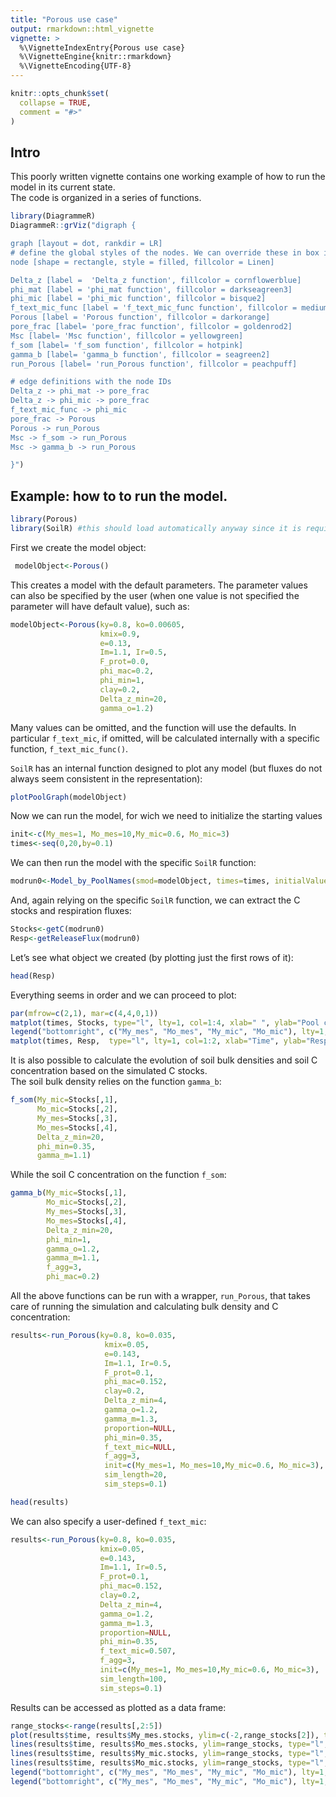 ```yaml
---
title: "Porous use case"
output: rmarkdown::html_vignette
vignette: >
  %\VignetteIndexEntry{Porous use case}
  %\VignetteEngine{knitr::rmarkdown}
  %\VignetteEncoding{UTF-8}
---
```


```r
knitr::opts_chunk$set(
  collapse = TRUE,
  comment = "#>"
)
```

## Intro
This poorly written vignette contains one working example of how to run the model in its current state.  
The code is organized in a series of functions.


```r
library(DiagrammeR)
DiagrammeR::grViz("digraph {

graph [layout = dot, rankdir = LR]
# define the global styles of the nodes. We can override these in box if we wish
node [shape = rectangle, style = filled, fillcolor = Linen]

Delta_z [label =  'Delta_z function', fillcolor = cornflowerblue]
phi_mat [label = 'phi_mat function', fillcolor = darkseagreen3]
phi_mic [label = 'phi_mic function', fillcolor = bisque2]
f_text_mic_func [label = 'f_text_mic_func function', fillcolor = mediumpurple1]
Porous [label = 'Porous function', fillcolor = darkorange]
pore_frac [label= 'pore_frac function', fillcolor = goldenrod2]
Msc [label= 'Msc function', fillcolor = yellowgreen]
f_som [label= 'f_som function', fillcolor = hotpink]
gamma_b [label= 'gamma_b function', fillcolor = seagreen2]
run_Porous [label= 'run_Porous function', fillcolor = peachpuff]

# edge definitions with the node IDs
Delta_z -> phi_mat -> pore_frac
Delta_z -> phi_mic -> pore_frac
f_text_mic_func -> phi_mic
pore_frac -> Porous
Porous -> run_Porous
Msc -> f_som -> run_Porous
Msc -> gamma_b -> run_Porous

}")
```



## Example: how to to run the model.

```r
library(Porous)
library(SoilR) #this should load automatically anyway since it is required by Porous
```

First we create the model object:
```r
 modelObject<-Porous()
```
This creates a model with the default parameters. The parameter values can also be specified by the user (when one value is not specified the parameter will have default value), such as:

```r
modelObject<-Porous(ky=0.8, ko=0.00605,
                    kmix=0.9,
                    e=0.13,
                    Im=1.1, Ir=0.5,
                    F_prot=0.0,
                    phi_mac=0.2,
                    phi_min=1,
                    clay=0.2,
                    Delta_z_min=20,
                    gamma_o=1.2)

```
Many values can be omitted, and the function will use the defaults. In particular `f_text_mic `, if omitted, will be calculated internally with a specific function, `f_text_mic_func()`.

`SoilR` has an internal function designed to plot any model (but fluxes do not always seem consistent in the representation):

```r
plotPoolGraph(modelObject)
```

Now we can run the model, for wich we need to initialize the starting values
```r
init<-c(My_mes=1, Mo_mes=10,My_mic=0.6, Mo_mic=3)
times<-seq(0,20,by=0.1)
```

We can then run the model with the specific `SoilR` function:
```r
modrun0<-Model_by_PoolNames(smod=modelObject, times=times, initialValues=init)
```

And, again relying on  the specific `SoilR` function, we can extract the C stocks and respiration fluxes:

```r
Stocks<-getC(modrun0)
Resp<-getReleaseFlux(modrun0)
```
Let's see what object we created (by plotting just the first rows of it):
```r
head(Resp)
```

Everything seems in order and we can proceed to plot:
```r
par(mfrow=c(2,1), mar=c(4,4,0,1))
matplot(times, Stocks, type="l", lty=1, col=1:4, xlab=" ", ylab="Pool contents", bty="n")
legend("bottomright", c("My_mes", "Mo_mes", "My_mic", "Mo_mic"), lty=1, col=1:4, bty="n")
matplot(times, Resp,  type="l", lty=1, col=1:2, xlab="Time", ylab="Respiration", bty="n")
```


It is also possible to calculate the evolution of soil bulk densities and soil C concentration based on the simulated C stocks.  
The soil bulk density relies on the function `gamma_b`:  
```r
f_som(My_mic=Stocks[,1],
      Mo_mic=Stocks[,2],
      My_mes=Stocks[,3],
      Mo_mes=Stocks[,4],
      Delta_z_min=20,
      phi_min=0.35,
      gamma_m=1.1)
```

While the soil C concentration on the function `f_som`:  
```r
gamma_b(My_mic=Stocks[,1],
        Mo_mic=Stocks[,2],
        My_mes=Stocks[,3],
        Mo_mes=Stocks[,4],
        Delta_z_min=20,
        phi_min=1,
        gamma_o=1.2,
        gamma_m=1.1,
        f_agg=3,
        phi_mac=0.2)
```
  
All the above functions can be run with a wrapper, `run_Porous`, that takes care of running the simulation and calculating bulk density and C concentration:

```r
results<-run_Porous(ky=0.8, ko=0.035,
                     kmix=0.05,
                     e=0.143,
                     Im=1.1, Ir=0.5,
                     F_prot=0.1,
                     phi_mac=0.152,
                     clay=0.2,
                     Delta_z_min=4,
                     gamma_o=1.2,
                     gamma_m=1.3,
                     proportion=NULL,
                     phi_min=0.35,
                     f_text_mic=NULL,
                     f_agg=3,
                     init=c(My_mes=1, Mo_mes=10,My_mic=0.6, Mo_mic=3),
                     sim_length=20,
                     sim_steps=0.1)

head(results)
```

We can also specify a user-defined `f_text_mic`:


```r
results<-run_Porous(ky=0.8, ko=0.035,
                    kmix=0.05,
                    e=0.143,
                    Im=1.1, Ir=0.5,
                    F_prot=0.1,
                    phi_mac=0.152,
                    clay=0.2,
                    Delta_z_min=4,
                    gamma_o=1.2,
                    gamma_m=1.3,
                    proportion=NULL,
                    phi_min=0.35,
                    f_text_mic=0.507,
                    f_agg=3,
                    init=c(My_mes=1, Mo_mes=10,My_mic=0.6, Mo_mic=3),
                    sim_length=100,
                    sim_steps=0.1)
```

Results can be accessed as plotted as a data frame:  
```r

range_stocks<-range(results[,2:5])
plot(results$time, results$My_mes.stocks, ylim=c(-2,range_stocks[2]), type="l", col=1, xlab="Years", ylab="C stocks")
lines(results$time, results$Mo_mes.stocks, ylim=range_stocks, type="l", col=2)
lines(results$time, results$My_mic.stocks, ylim=range_stocks, type="l", col=3)
lines(results$time, results$Mo_mic.stocks, ylim=range_stocks, type="l", col=4)
legend("bottomright", c("My_mes", "Mo_mes", "My_mic", "Mo_mic"), lty=1, col=1:4, bty="n")
legend("bottomright", c("My_mes", "Mo_mes", "My_mic", "Mo_mic"), lty=1, col=1:4, bty="n")
```

